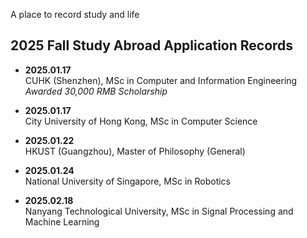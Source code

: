 A place to record study and life

## 2025 Fall Study Abroad Application Records

- **2025.01.17**  
  CUHK (Shenzhen), MSc in Computer and Information Engineering  
  *Awarded 30,000 RMB Scholarship*

- **2025.01.17**  
  City University of Hong Kong, MSc in Computer Science

- **2025.01.22**  
  HKUST (Guangzhou), Master of Philosophy (General)

- **2025.01.24**  
  National University of Singapore, MSc in Robotics

- **2025.02.18**  
  Nanyang Technological University, MSc in Signal Processing and Machine Learning